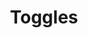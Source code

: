 ---
title: Toggles
tabs: ['Usage', 'Style', 'Code']
description: Usage instructions for the Toggle component
---
